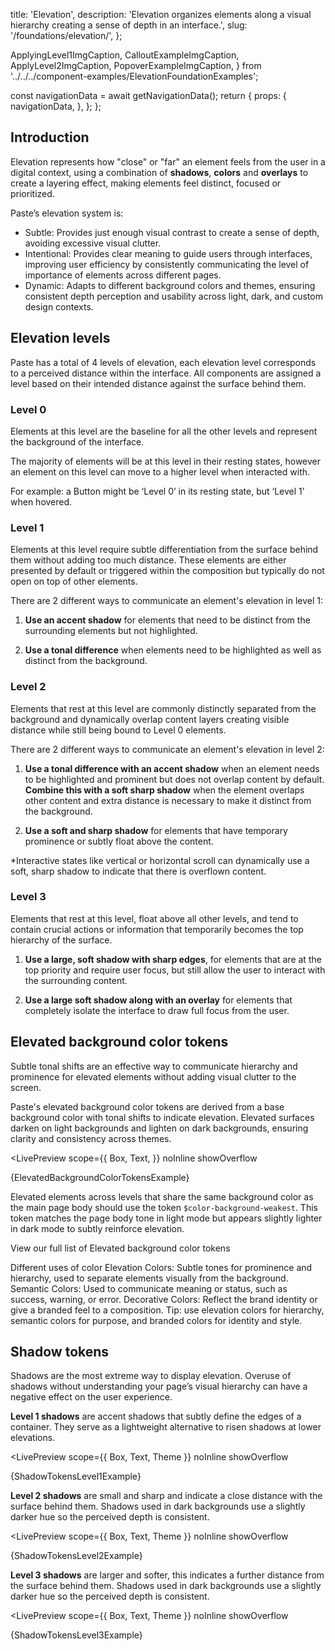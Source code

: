   title: 'Elevation',
  description: 'Elevation organizes elements along a visual hierarchy creating a sense of depth in an interface.',
  slug: '/foundations/elevation/',
};



  ApplyingLevel1ImgCaption,
  CalloutExampleImgCaption,
  ApplyLevel2ImgCaption,
  PopoverExampleImgCaption,
} from '../../../component-examples/ElevationFoundationExamples';


  const navigationData = await getNavigationData();
  return {
    props: {
      navigationData,
    },
  };
};


<GenericHeader name={meta.title} description={meta.description} categoryRoute={SidebarCategoryRoutes.FOUNDATIONS}>
  <PageHeaderSeparator>
    <Separator orientation="horizontal"/>
  </PageHeaderSeparator>
</GenericHeader>


<contentwrapper>

<PageAside data={mdxHeadings} />

<content>

## Introduction

Elevation represents how "close" or "far" an element feels from the user in a digital context, using a combination of **shadows**, **colors** and **overlays** to create a layering effect, making elements feel distinct, focused or prioritized.

Paste’s elevation system is:

- Subtle: Provides just enough visual contrast to create a sense of depth, avoiding excessive visual clutter.
- Intentional: Provides clear meaning to guide users through interfaces, improving user efficiency by consistently communicating the level of importance of elements across different pages.
- Dynamic: Adapts to different background colors and themes, ensuring consistent depth perception and usability across light, dark, and custom design contexts.

<ResponsiveImage src={AccentShadow} alt="" />

## Elevation levels

Paste has a total of 4 levels of elevation, each elevation level corresponds to a perceived distance within the interface. All components are assigned a level based on their intended distance against the surface behind them.

### Level 0

Elements at this level are the baseline for all the other levels and represent the background of the interface.

The majority of elements will be at this level in their resting states, however an element on this level can move to a higher level when interacted with.

For example: a Button might be ‘Level 0’ in its resting state, but ‘Level 1’ when hovered.

### Level 1

Elements at this level require subtle differentiation from the surface behind them without adding too much distance. These elements are either presented by default or triggered within the composition but typically do not open on top of other elements.

There are 2 different ways to communicate an element's elevation in level 1:

1. **Use an accent shadow** for elements that need to be distinct from the surrounding elements but not highlighted.

<ResponsiveImage src={AccentShadow} alt="" />

<ApplyingLevel1ImgCaption />

2. **Use a tonal difference** when elements need to be highlighted as well as distinct from the background.

<ResponsiveImage src={TonalChange} alt="" />

<ApplyingLevel1ImgCaption />

### Level 2

Elements that rest at this level are commonly distinctly separated from the background and dynamically overlap content layers creating visible distance while still being bound to Level 0 elements.

There are 2 different ways to communicate an element's elevation in level 2:

1. **Use a tonal difference with an accent shadow** when an element needs to be highlighted and prominent but does not overlap content by default. **Combine this with a soft sharp shadow** when the element overlaps other content and extra distance is necessary to make it distinct from the background.

<ResponsiveImage src={Level2AccentChange} alt="" />

<ApplyLevel2ImgCaption />

2. **Use a soft and sharp shadow** for elements that have temporary prominence or subtly float above the content.

*Interactive states like vertical or horizontal scroll can dynamically use a soft, sharp shadow to indicate that there is overflown content.

<ResponsiveImage src={Level2RisenShadow} alt="" />

<ApplyLevel2ImgCaption />

### Level 3

Elements that rest at this level, float above all other levels, and tend to contain crucial actions or information that temporarily becomes the top hierarchy of the surface.

1. **Use a large, soft shadow with sharp edges**, for elements that are at the top priority and require user focus, but still allow the user to interact with the surrounding content.

<ResponsiveImage src={Level3RisenShadow} alt="" />

2. **Use a large soft shadow along with an overlay** for elements that completely isolate the interface to draw full focus from the user.

<ResponsiveImage src={Level3Overlay} alt="" />

## Elevated background color tokens

Subtle tonal shifts are an effective way to communicate hierarchy and prominence for elevated elements without adding visual clutter to the screen.

Paste's elevated background color tokens are derived from a base background color with tonal shifts to indicate elevation. Elevated surfaces darken on light backgrounds and lighten on dark backgrounds, ensuring clarity and consistency across themes.

<LivePreview
  scope={{
    Box,
    Text,
  }}
  noInline
  showOverflow
>
  {ElevatedBackgroundColorTokensExample}
</LivePreview>

Elevated elements across levels that share the same background color as the main page body should use the token `$color-background-weakest`. This token matches the page body tone in light mode but appears slightly lighter in dark mode to subtly reinforce elevation.

<ResponsiveImage src={ElevatedBackgroundTokens} alt="" />

View our full list of Elevated background color tokens

<Callout variant="neutral" marginY="space70">
  <CalloutHeading as="h4">Different uses of color</CalloutHeading>
  <CalloutText>
   <CalloutList as="ul">
      <CalloutListItem>Elevation Colors: Subtle tones for prominence and hierarchy, used to separate elements visually from the background.</CalloutListItem>
      <CalloutListItem>Semantic Colors: Used to communicate meaning or status, such as success, warning, or error.</CalloutListItem>
      <CalloutListItem>Decorative Colors: Reflect the brand identity or give a branded feel to a composition.</CalloutListItem>
    </CalloutList>
    Tip: use elevation colors for hierarchy, semantic colors for purpose, and branded colors for identity and style.
  </CalloutText>
</Callout>

## Shadow tokens

Shadows are the most extreme way to display elevation. Overuse of shadows without understanding your page’s visual hierarchy can have a negative effect on the user experience.

**Level 1 shadows** are accent shadows that subtly define the edges of a container. They serve as a lightweight alternative to risen shadows at lower elevations.

<LivePreview
  scope={{
    Box,
    Text,
    Theme
  }}
  noInline
  showOverflow
>
  {ShadowTokensLevel1Example}
</LivePreview>

**Level 2 shadows** are small and sharp and indicate a close distance with the surface behind them. Shadows used in dark backgrounds use a slightly darker hue so the perceived depth is consistent.

<LivePreview
  scope={{
    Box,
    Text,
    Theme
  }}
  noInline
  showOverflow
>
  {ShadowTokensLevel2Example}
</LivePreview>

**Level 3 shadows** are larger and softer, this indicates a further distance from the surface behind them. Shadows used in dark backgrounds use a slightly darker hue so the perceived depth is consistent.

<LivePreview
  scope={{
    Box,
    Text,
    Theme
  }}
  noInline
  showOverflow
>
  {ShadowTokensLevel3Example}
</LivePreview>
</content>

</contentwrapper>
